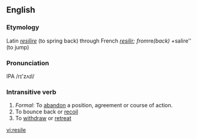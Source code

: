 ==English==
===Etymology===
Latin ''[[resilire]]'' (to spring back) through French ''[[resilir]]; from ''re'' (back) + ''salire'' (to jump)
===Pronunciation===
IPA /rɪ'zʌɪl/
===Intransitive verb===
#''Formal'': To [[abandon]] a position, agreement or course of action.
#To bounce back or [[recoil]]
#To [[withdraw]] or [[retreat]]

[[vi:resile]]